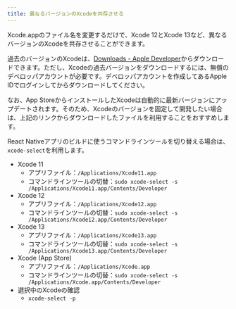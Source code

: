 ```yaml
---
title: 異なるバージョンのXcodeを共存させる
---
```


Xcode.appのファイル名を変更するだけで、Xcode 12とXcode 13など、異なるバージョンのXcodeを共存させることができます。

過去のバージョンのXcodeは、[Downloads - Apple Developer](https://developer.apple.com/download/all/?q=xcode)からダウンロードできます。ただし、Xcodeの過去バージョンをダウンロードするには、無償のデベロッパアカウントが必要です。デベロッパアカウントを作成してあるApple IDでログインしてからダウンロードしてください。

なお、App StoreからインストールしたXcodeは自動的に最新バージョンにアップデートされます。そのため、Xcodeのバージョンを固定して開発したい場合は、上記のリンクからダウンロードしたファイルを利用することをおすすめします。

React Nativeアプリのビルドに使うコマンドラインツールを切り替える場合は、`xcode-select`を利用します。

* Xcode 11
  * アプリファイル：`/Applications/Xcode11.app`
  * コマンドラインツールの切替：`sudo xcode-select -s /Applications/Xcode11.app/Contents/Developer`
* Xcode 12
  * アプリファイル：`/Applications/Xcode12.app`
  * コマンドラインツールの切替：`sudo xcode-select -s /Applications/Xcode12.app/Contents/Developer`
* Xcode 13
  * アプリファイル：`/Applications/Xcode13.app`
  * コマンドラインツールの切替：`sudo xcode-select -s /Applications/Xcode13.app/Contents/Developer`
* Xcode (App Store)
  * アプリファイル：`/Applications/Xcode.app`
  * コマンドラインツールの切替：`sudo xcode-select -s /Applications/Xcode.app/Contents/Developer`
* 選択中のXcodeの確認
  * `xcode-select -p`

